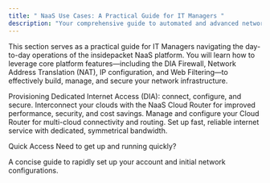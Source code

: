 ```yaml
---
title: " NaaS Use Cases: A Practical Guide for IT Managers "
description: "Your comprehensive guide to automated and advanced network, security, and management."
---
```


This section serves as a practical guide for IT Managers navigating the day-to-day operations of the insidepacket NaaS platform. You will learn how to leverage core platform features—including the DIA Firewall, Network Address Translation (NAT), IP configuration, and Web Filtering—to effectively build, manage, and secure your network infrastructure.

<CardGroup cols={2}>
  <Card title="Setting Up Internet Access on Your Port/Location" icon="globe" href="/usecases/internet">
    Provisioning Dedicated Internet Access (DIA): connect, configure, and secure.
  </Card>
  <Card title="Adding to the NaaS Cloud Router Multi-Cloud Connectivity and Security" icon="cloud" href="/usecases/ClourRouterMCN">
    Interconnect your clouds with the NaaS Cloud Router for improved performance, security, and cost savings.
  </Card>
  <Card title="Cloud Router" icon="router" href="/docs/build-your-network/cloud-router">
    Manage and configure your Cloud Router for multi-cloud connectivity and routing.
  </Card>
  <Card title="Dedicated Internet Access (DIA)" icon="globe" href="/docs/build-your-network/dia">
    Set up fast, reliable internet service with dedicated, symmetrical bandwidth.
  </Card>
</CardGroup>



Quick Access
Need to get up and running quickly?

<CardGroup cols={1}>
  <Card title="Quick Start Guide" icon="rocket" href="/docs/quickstart">
    A concise guide to rapidly set up your account and initial network configurations.
  </Card>
</CardGroup>